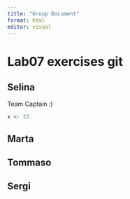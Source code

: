 ```yaml
---
title: "Group Document"
format: html
editor: visual
---
```


# Lab07 exercises git

## Selina

Team Captain :)

```r
x <- 22
```

## Marta

## Tommaso

## Sergi
